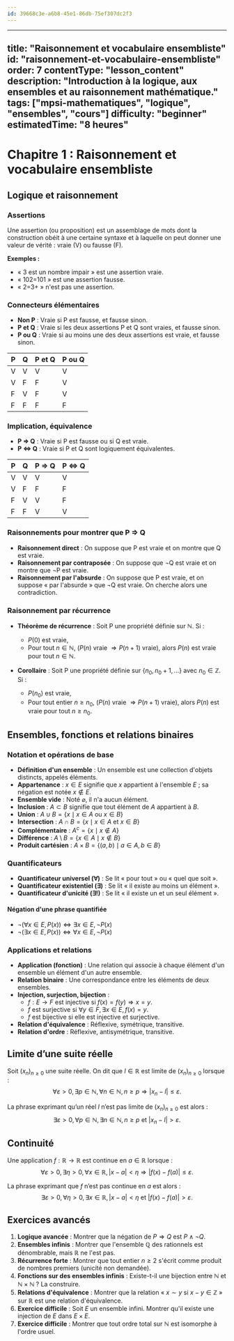 ```yaml
---
id: 39668c3e-a6b8-45e1-86db-75ef307dc2f3
---
```

---
title: "Raisonnement et vocabulaire ensembliste"
id: "raisonnement-et-vocabulaire-ensembliste"
order: 7
contentType: "lesson_content"
description: "Introduction à la logique, aux ensembles et au raisonnement mathématique."
tags: ["mpsi-mathematiques", "logique", "ensembles", "cours"]
difficulty: "beginner"
estimatedTime: "8 heures"
---

# Chapitre 1 : Raisonnement et vocabulaire ensembliste

## Logique et raisonnement

### Assertions

Une assertion (ou proposition) est un assemblage de mots dont la construction obéit à une certaine syntaxe et à laquelle on peut donner une valeur de vérité : vraie (V) ou fausse (F).

**Exemples :**
- « 3 est un nombre impair » est une assertion vraie.
- « 102=101 » est une assertion fausse.
- « 2=3+ » n'est pas une assertion.

### Connecteurs élémentaires

- **Non P** : Vraie si P est fausse, et fausse sinon.
- **P et Q** : Vraie si les deux assertions P et Q sont vraies, et fausse sinon.
- **P ou Q** : Vraie si au moins une des deux assertions est vraie, et fausse sinon.

| P | Q | P et Q | P ou Q |
|---|---|--------|--------|
| V | V |   V    |   V    |
| V | F |   F    |   V    |
| F | V |   F    |   V    |
| F | F |   F    |   F    |

### Implication, équivalence

- **P ⇒ Q** : Vraie si P est fausse ou si Q est vraie.
- **P ⇔ Q** : Vraie si P et Q sont logiquement équivalentes.

| P | Q | P ⇒ Q | P ⇔ Q |
|---|---|-------|-------|
| V | V |   V   |   V   |
| V | F |   F   |   F   |
| F | V |   V   |   F   |
| F | F |   V   |   V   |

### Raisonnements pour montrer que P ⇒ Q

- **Raisonnement direct** : On suppose que P est vraie et on montre que Q est vraie.
- **Raisonnement par contraposée** : On suppose que ¬Q est vraie et on montre que ¬P est vraie.
- **Raisonnement par l'absurde** : On suppose que P est vraie, et on suppose « par l'absurde » que ¬Q est vraie. On cherche alors une contradiction.

### Raisonnement par récurrence

- **Théorème de récurrence** : Soit P une propriété définie sur $\mathbb{N}$. Si :
    - $P(0)$ est vraie,
    - Pour tout $n \in \mathbb{N}$, ($P(n)$ vraie $\Rightarrow P(n+1)$ vraie),
  alors $P(n)$ est vraie pour tout $n \in \mathbb{N}$.

- **Corollaire** : Soit P une propriété définie sur $\{n_0, n_0+1, \ldots\}$ avec $n_0 \in \mathbb{Z}$. Si :
    - $P(n_0)$ est vraie,
    - Pour tout entier $n \geq n_0$, ($P(n)$ vraie $\Rightarrow P(n+1)$ vraie),
  alors $P(n)$ est vraie pour tout $n \geq n_0$.

## Ensembles, fonctions et relations binaires

### Notation et opérations de base

- **Définition d'un ensemble** : Un ensemble est une collection d'objets distincts, appelés éléments.
- **Appartenance** : $x \in E$ signifie que $x$ appartient à l'ensemble $E$ ; sa négation est notée $x \notin E$.
- **Ensemble vide** : Noté $\varnothing$, il n'a aucun élément.
- **Inclusion** : $A \subset B$ signifie que tout élément de $A$ appartient à $B$.
- **Union** : $A \cup B = \{x \mid x \in A \text{ ou } x \in B\}$
- **Intersection** : $A \cap B = \{x \mid x \in A \text{ et } x \in B\}$
- **Complémentaire** : $A^c = \{x \mid x \notin A\}$
- **Différence** : $A \setminus B = \{x \in A \mid x \notin B\}$
- **Produit cartésien** : $A \times B = \{(a, b) \mid a \in A, b \in B\}$

### Quantificateurs

- **Quantificateur universel ($\forall$)** : Se lit « pour tout » ou « quel que soit ».
- **Quantificateur existentiel ($\exists$)** : Se lit « il existe au moins un élément ».
- **Quantificateur d'unicité ($\exists!$)** : Se lit « il existe un et un seul élément ».

#### Négation d'une phrase quantifiée

- $\neg(\forall x \in E, P(x)) \iff \exists x \in E, \neg P(x)$
- $\neg(\exists x \in E, P(x)) \iff \forall x \in E, \neg P(x)$

### Applications et relations

- **Application (fonction)** : Une relation qui associe à chaque élément d'un ensemble un élément d'un autre ensemble.
- **Relation binaire** : Une correspondance entre les éléments de deux ensembles.
- **Injection, surjection, bijection** :
    - $f : E \to F$ est injective si $f(x) = f(y) \Rightarrow x = y$.
    - $f$ est surjective si $\forall y \in F, \exists x \in E, f(x) = y$.
    - $f$ est bijective si elle est injective et surjective.
- **Relation d'équivalence** : Réflexive, symétrique, transitive.
- **Relation d'ordre** : Réflexive, antisymétrique, transitive.

## Limite d’une suite réelle

Soit $(x_n)_{n \geq 0}$ une suite réelle. On dit que $l \in \mathbb{R}$ est limite de $(x_n)_{n \geq 0}$ lorsque :
$$\forall \varepsilon > 0, \exists p \in \mathbb{N}, \forall n \in \mathbb{N}, n \geq p \Rightarrow |x_n - l| \leq \varepsilon.$$

La phrase exprimant qu’un réel $l$ n’est pas limite de $(x_n)_{n \geq 0}$ est alors :
$$\exists \varepsilon > 0, \forall p \in \mathbb{N}, \exists n \in \mathbb{N}, n \geq p \text{ et } |x_n - l| > \varepsilon.$$

## Continuité

Une application $f : \mathbb{R} \to \mathbb{R}$ est continue en $a \in \mathbb{R}$ lorsque :
$$\forall \varepsilon > 0, \exists \eta > 0, \forall x \in \mathbb{R}, |x - a| < \eta \Rightarrow |f(x) - f(a)| \leq \varepsilon.$$

La phrase exprimant que $f$ n’est pas continue en $a$ est alors :
$$\exists \varepsilon > 0, \forall \eta > 0, \exists x \in \mathbb{R}, |x - a| < \eta \text{ et } |f(x) - f(a)| > \varepsilon.$$

## Exercices avancés

1. **Logique avancée** : Montrer que la négation de $P \Rightarrow Q$ est $P \wedge \neg Q$.
2. **Ensembles infinis** : Montrer que l'ensemble $\mathbb{Q}$ des rationnels est dénombrable, mais $\mathbb{R}$ ne l'est pas.
3. **Récurrence forte** : Montrer que tout entier $n \geq 2$ s'écrit comme produit de nombres premiers (unicité non demandée).
4. **Fonctions sur des ensembles infinis** : Existe-t-il une bijection entre $\mathbb{N}$ et $\mathbb{N} \times \mathbb{N}$ ? La construire.
5. **Relations d'équivalence** : Montrer que la relation « $x \sim y$ si $x-y \in \mathbb{Z}$ » sur $\mathbb{R}$ est une relation d'équivalence.
6. **Exercice difficile** : Soit $E$ un ensemble infini. Montrer qu'il existe une injection de $E$ dans $E \times E$.
7. **Exercice difficile** : Montrer que tout ordre total sur $\mathbb{N}$ est isomorphe à l'ordre usuel.

